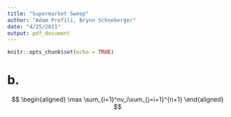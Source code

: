 ```yaml
---
title: "Supermarket Sweep"
author: "Adam Profili, Brynn Schneberger"
date: "4/25/2021"
output: pdf_document
---
```


```r
knitr::opts_chunk$set(echo = TRUE)
```

# b.

$$
\begin{aligned}
\max \sum_{i=1}^nv_i\sum_{j=i+1}^{n+1}
\end{aligned}
$$